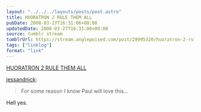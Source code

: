 ```yaml
---
layout: "../../../layouts/posts/post.astro"
title: HUORATRON 2 RULE THEM ALL
pubDate: 2008-03-27T16:31:06+00:00
updatedDate: 2008-03-27T16:31:06+00:00
source: tumblr stream
tumblrUrl: https://stream.anglepoised.com/post/29995320/huoratron-2-rule-them-all
tags: ["linklog"]
format: "link"
---
```


[HUORATRON 2 RULE THEM ALL][1]

<a href="http://tumblr.nickandjess.co.uk/post/29971101">jessandnick</a>:

> For some reason I know Paul will love this…

Hell yes.

[1]: http://www.huoratron.com/
